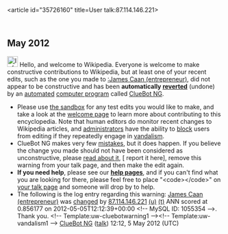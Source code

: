 <article id="35726160" title=User talk:87.114.146.221>
	<talkpage id="35726160" title="User talk:87.114.146.221">


== May 2012 ==
[[Image:Information.svg|left|25px|alt=|link=]] Hello, and welcome to Wikipedia. Everyone is welcome to make constructive contributions to Wikipedia, but at least one of your recent edits, such as the one you made to [[:James Caan (entrepreneur)]], did not appear to be constructive and has been '''automatically [[Help:Reverting|reverted]]''' (undone) by an [[automated]] [[computer program]] called [[User:ClueBot NG|ClueBot NG]]. 
* Please use [[Wikipedia:Sandbox|the sandbox]] for any test edits you would like to make, and take a look at the [[Wikipedia:Introduction|welcome page]] to learn more about contributing to this encyclopedia. Note that human editors do monitor recent changes to Wikipedia articles, and [[WP:ADMINS|administrators]] have the ability to [[WP:BLOCK|block]] users from editing if they repeatedly engage in [[WP:vandalism|vandalism]].
* ClueBot NG makes very few [[User:ClueBot NG#Information About False Positives|mistakes]], but it does happen. If you believe the change you made should not have been considered as unconstructive, please [[User:ClueBot NG#Information About False Positives|read about it]], [{{User:ClueBot NG/Warnings/FPReport|1055354}} report it here], remove this warning from your talk page, and then make the edit again.
*'''If you need help''', please see our '''[[Help:Contents|help pages]]''', and if you can't find what you are looking for there, please feel free to place &quot;&lt;code&gt;{{tl|helpme}}&lt;/code&gt;&quot; on [[Special:MyTalk|your talk page]] and someone will drop by to help.
* The following is the log entry regarding this warning: [[James Caan (entrepreneur)]] was [http://en.wikipedia.org/w/index.php?title=James+Caan+%28entrepreneur%29&amp;diff=490777477&amp;oldid=490485892 changed] by [[Special:Contributions/87.114.146.221|87.114.146.221]] [[User:87.114.146.221|(u)]] [[User talk:87.114.146.221|(t)]] ANN scored at 0.856177 on 2012-05-05T12:12:39+00:00 &lt;!-- MySQL ID: 1055354 --&gt;. Thank you. &lt;!-- Template:uw-cluebotwarning1 --&gt;&lt;!-- Template:uw-vandalism1 --&gt; [[User:ClueBot NG|ClueBot NG]] ([[User talk:ClueBot NG|talk]]) 12:12, 5 May 2012 (UTC)
	</talkpage>
</article>